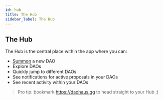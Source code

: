 ```yaml
---
id: hub
title: The Hub
sidebar_label: The Hub
---
```


## The Hub

The Hub is the central place within the app where you can:

- [Summon](docs/summon) a new DAO
- Explore DAOs
- Quickly jump to different DAOs
- See notifications for active proposals in your DAOs
- See recent activity within your DAOs

> Pro tip: bookmark https://daohaus.gg to head straight to your Hub ;)
